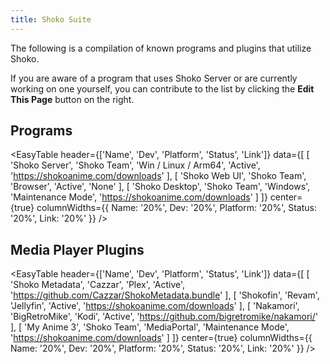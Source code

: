 ```yaml
---
title: Shoko Suite
---
```



The following is a compilation of known programs and plugins that utilize Shoko.

If you are aware of a program that uses Shoko Server or are currently working on one yourself, you can contribute to the list by clicking the **Edit This Page** button on the right.

## Programs

<EasyTable
  header={['Name', 'Dev', 'Platform', 'Status', 'Link']}
  data={[
    [
      'Shoko Server',
      'Shoko Team',
      'Win / Linux / Arm64',
      'Active',
      'https://shokoanime.com/downloads'
    ],
    [
      'Shoko Web UI',
      'Shoko Team',
      'Browser',
      'Active',
      'None'
    ],
    [
      'Shoko Desktop',
      'Shoko Team',
      'Windows',
      'Maintenance Mode',
     'https://shokoanime.com/downloads'
    ]
  ]}
  center={true}
  columnWidths={{ Name: '20%', Dev: '20%', Platform: '20%', Status: '20%', Link: '20%' }}
/>

## Media Player Plugins

<EasyTable
  header={['Name', 'Dev', 'Platform', 'Status', 'Link']}
  data={[
    [
      'Shoko Metadata',
      'Cazzar',
      'Plex',
      'Active',
      'https://github.com/Cazzar/ShokoMetadata.bundle'
    ],
    [
      'Shokofin',
      'Revam',
      'Jellyfin',
      'Active',
      'https://shokoanime.com/downloads'
    ],
    [
      'Nakamori',
      'BigRetroMike',
      'Kodi',
      'Active',
      'https://github.com/bigretromike/nakamori/'
    ],
    [
      'My Anime 3',
      'Shoko Team',
      'MediaPortal',
      'Maintenance Mode',
     'https://shokoanime.com/downloads'
    ]
  ]}
  center={true}
  columnWidths={{ Name: '20%', Dev: '20%', Platform: '20%', Status: '20%', Link: '20%' }}
/>
